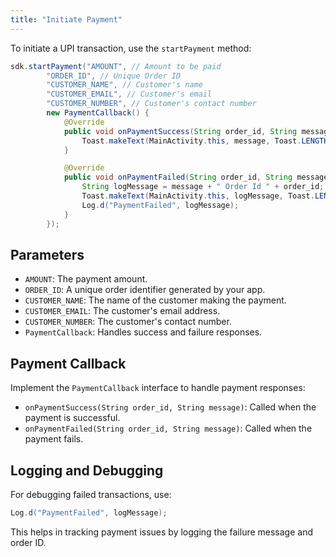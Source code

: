 ```yaml
---
title: "Initiate Payment"
---
```


To initiate a UPI transaction, use the `startPayment` method:

```java
sdk.startPayment("AMOUNT", // Amount to be paid
        "ORDER_ID", // Unique Order ID
        "CUSTOMER_NAME", // Customer's name
        "CUSTOMER_EMAIL", // Customer's email
        "CUSTOMER_NUMBER", // Customer's contact number
        new PaymentCallback() {
            @Override
            public void onPaymentSuccess(String order_id, String message) {
                Toast.makeText(MainActivity.this, message, Toast.LENGTH_SHORT).show();
            }

            @Override
            public void onPaymentFailed(String order_id, String message) {
                String logMessage = message + " Order Id " + order_id;
                Toast.makeText(MainActivity.this, logMessage, Toast.LENGTH_SHORT).show();
                Log.d("PaymentFailed", logMessage);
            }
        });
```

## Parameters

- `AMOUNT`: The payment amount.
- `ORDER_ID`: A unique order identifier generated by your app.
- `CUSTOMER_NAME`: The name of the customer making the payment.
- `CUSTOMER_EMAIL`: The customer's email address.
- `CUSTOMER_NUMBER`: The customer's contact number.
- `PaymentCallback`: Handles success and failure responses.

## Payment Callback

Implement the `PaymentCallback` interface to handle payment responses:

- `onPaymentSuccess(String order_id, String message)`: Called when the payment is successful.
- `onPaymentFailed(String order_id, String message)`: Called when the payment fails.

## Logging and Debugging

For debugging failed transactions, use:

```java
Log.d("PaymentFailed", logMessage);
```

This helps in tracking payment issues by logging the failure message and order ID.
